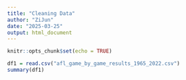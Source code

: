 ```yaml
---
title: "Cleaning Data"
author: "ZiJun"
date: "2025-03-25"
output: html_document
---
```


```r
knitr::opts_chunk$set(echo = TRUE)
```

```r
df1 = read.csv("afl_game_by_game_results_1965_2022.csv")
summary(df1)
```


